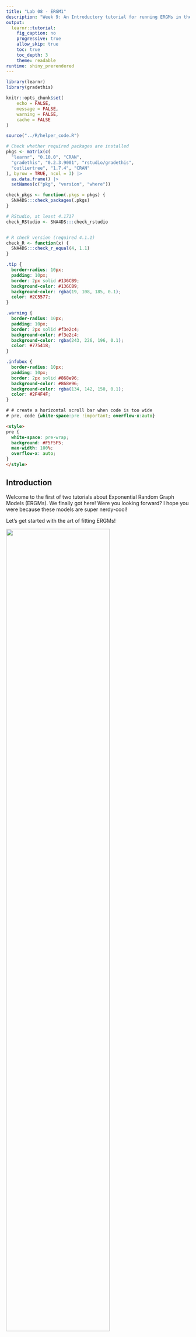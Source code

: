 ```yaml
---
title: "Lab 08 - ERGM1"
description: "Week 9: An Introductory tutorial for running ERGMs in the R language"
output: 
  learnr::tutorial:
    fig_caption: no
    progressive: true
    allow_skip: true
    toc: true
    toc_depth: 3
    theme: readable
runtime: shiny_prerendered
---
```




```r
library(learnr)
library(gradethis)

knitr::opts_chunk$set(
	echo = FALSE,
	message = FALSE,
	warning = FALSE,
	cache = FALSE
)

source("../R/helper_code.R")

# Check whether required packages are installed
pkgs <- matrix(c(
  "learnr", "0.10.0", "CRAN",
  "gradethis", "0.2.3.9001", "rstudio/gradethis",
  "outliertree", "1.7.4", "CRAN"
), byrow = TRUE, ncol = 3) |> 
  as.data.frame() |> 
  setNames(c("pkg", "version", "where"))

check_pkgs <- function(.pkgs = pkgs) {
  SNA4DS:::check_packages(.pkgs)
}

# RStudio, at least 4.1717
check_RStudio <- SNA4DS:::check_rstudio


# R check version (required 4.1.1)
check_R <- function(x) {
  SNA4DS:::check_r_equal(4, 1.1)
}
```


```css
.tip {
  border-radius: 10px;
  padding: 10px;
  border: 2px solid #136CB9;
  background-color: #136CB9;
  background-color: rgba(19, 108, 185, 0.1);
  color: #2C5577;
}

.warning {
  border-radius: 10px;
  padding: 10px;
  border: 2px solid #f3e2c4;
  background-color: #f3e2c4;
  background-color: rgba(243, 226, 196, 0.1);
  color: #775418;
}

.infobox {
  border-radius: 10px;
  padding: 10px;
  border: 2px solid #868e96;
  background-color: #868e96;
  background-color: rgba(134, 142, 150, 0.1);
  color: #2F4F4F;
}

# # create a horizontal scroll bar when code is too wide
# pre, code {white-space:pre !important; overflow-x:auto}
```

```html
<style>
pre {
  white-space: pre-wrap;
  background: #F5F5F5;
  max-width: 100%;
  overflow-x: auto;
}
</style>
```

## Introduction
Welcome to the first of two tutorials about Exponential Random Graph Models (ERGMs). We finally got here! Were you looking forward? I hope you were because these models are super nerdy-cool!


Let's get started with the art of fitting ERGMs!

![](images/cat-typing.jpg){width=75%}


## Leveling machine

As in every respectable ice rink, we first make sure that the ice is smooth before skating!


### R Version 

You need to have installed R version 4.1.1 and this tutorial is going to check it
for you. Please hit the `Run Code` button.

```r
check_R()
```


### R Studio Version

You need to have installed RStudio version 2021.9.0.351 or above.
Let's check by clicking `Run Code`:

```r
check_RStudio()
```


### Packages

You need to have a few packages installed. 
Click the `Run Code` to check. 
It will check whether you have the required packages installed and will 
attempt to install any missing packages in case there are any (or it will 
advise you to upgrade `SNA4DS`).

```r

check_pkgs()

```


And now, take your computational enthusiasm and get ready to crunch numbers!

## Erdos Renyi

As we discussed in class, the Erdos Renyi model is the ERGM's grandfather. AKA is one of the simplest ERG models that you can possibly think of. 

To do so, we are going to use the Florentine marriage network. You are already familiar with this graph, so I won't spend more time discussing it.




```r

forentine <- data(florentine, package='SNA4DSData')
flo_mar <- florentine$flomarriage
florentine <- intergraph::asNetwork(flo_mar)


```

Let's just print it, and check on its class 

```r
florentine
class(florentine)

```


We know that we have 

* 16 nodes 
* 20 edges
* it's undirected, that it has 
* 3 nodes attributes
* 0 edge attributes

Let's also plot it, just to check. Can you insert labels on the nodes for me?

```r
plot(florentine)
```


Now, let's check the network density in an alternative way. 

Running a summary of the formula that we will insert in the statistical model, we have a quick and good way to measure the effect we will introduce into the model. 

`edges`, surprise, surprise, counts the number of edges. Since we know that we have 20 of them out of N*(N-1) possible edges, we can definitely consider this term a proxy for density. 

```r

summary(florentine ~ edges)

```

Yes, they are still 20 out of 16*15 possible edges. All is good here!


Ok, let's estimate an ERG model! How? with the `ergm` package from the `statnet` suite! We are going to use mainly one function. Guess what? `ergm`!

Remember, we are testing the hypothesis that these Italian old privileged weirdos don't marry by chance!


```r

flomodel.01 <- ergm::ergm(florentine ~ edges)  
(s1 <- summary(flomodel.01))

```

Here we go. The first row is the model specification. The second one is
the model summary. Yes, you can also save the summary, and trust me, sometimes it is helpful, so keep it in mind! 
Congrats! You run your first ERGM. 


Edges is an endogenous or structural term. So again, we are just checking on the probability that those 20 edges are not by chance. Could they have been between any family? In other words: Do they marry randomly?
Usually, people marry for a reason. Love or some other, but it's unlikely that they marry in a random way.

How about these old Florentine folks? Well, according to the model results, they did not marry by chance too. P-value is < 0.0001. Hence there is a high probability that we can reject the null hypothesis of marrying by chance.
Love is not blind, and when it is the love of millionaires, it sees even better!

What about the coefficient? The fact that it is negative means that the network is sparse: there is a small probability of forming links. 

The probability of these edges is 16%. These old Florentine dudes do not marry by chance and do not marry that easily either. These weddings are well thought, and kind of exclusive. It's not for every family to marry there! 

One more crucial thing: Look at the model summary. 
Can you see that it says: `Maximum Likelihood Results`?

Well, that's because here, you only have one dyadic independent term, and the model can be estimated not requiring the use of MCMC chains! 

### Simulation

We said that we are checking on the probability that our observed network is different from random others built using the same parameters but not having the specific features we observe in our real network (null distribution). This means that we are comparing our 
observed Florentine network with many other simulated ones with the same parameters: Nodes and Edges. 

In Network Science, a random network with a fixed number of nodes and edges is an Erdos Renyi one. Let's try!

```r
plot(igraph::erdos.renyi.game(16, 20, type = 'gnm'))

```

This network we just plotted is really similar to the Florentine one, but still not quite the same. We could manually test our hypothesis by generating 1000 of these using the `igraph::erdos.renyi.game()` function. 

Often, we have to compare our observed network in the absence of standard parameters (not every model has an ad hoc algorithm like the Erdos Renyi). To do so, in the future, we can simply use the function `simulate()` that will work with each and every ERGM formula.

```r
flomodel.01 <- ergm::ergm(florentine ~ edges)
simflo <- simulate(flomodel.01, burnin = 1e+6, verbose = TRUE, seed = 9)
plot(simflo)
```

In this case, we have complete control over the parameters since we explicitly ask the function to simulate something with exactly the same terms as our `flomodel.01`.

Enough with this easy toy model! we are ready for something juicier!

## P1

The ER model ran as an ERGM is cute, but it explains reality to a very small extent. In this section, we will take a look at the P1 that is considered ERGM's father.


```r
SampsonIgraphtot <- SNA4DSData::Sampson

SampsonLike1Ig <-SampsonIgraphtot$Sampson_like1

sampson <- intergraph::asNetwork(SampsonLike1Ig)
```

While the ER model can also be applied to undirected networks since it only considers whether there are ties or not (not checking on what kind of ties), the P1 checks on the kind of ties, and for this reason, it was designed for a directed network. We are going to use now the Sampson data that you are also already familiar with. 

I'm just going to remind you that it is an ethnographic study of a New England monastery's community structure by Samuel F. Sampson.
Social relationships among a group of men (novices) who were preparing to join a monastic order.

Let's quickly explore it. (Sorry, you won't find my beer example here. But you can get a beer after you finish the tutorial if you like ^_^)

```r
sampson 
plot(sampson)

```

This subset of the Sampson data only considers whether the monks like each other (directional edge) or not (no edge). We know it's 18 nodes and 88 edges directed network with no loops and two attributes loaded in the network format.


The P1 model checks on the probability that the observed network is not random, 
but that it's the outcome of some social dynamic focusing on: 

* edges formation (as the ER), 
* sender of the tie, 
* receiver of the ties 
* and the mutuality between sender and receiver.

We are going to use three new ERGM endogenous terms:

* `sender` 
* `receiver`
* `mutual`

Let's specify our model and print the results! This might take your computer a few seconds to process, so be patient.

```r
set.seed(1212121)
P1 <- ergm::ergm(sampson ~ edges + sender + receiver + mutual)

summary(P1)
```

Waw, what's this output? It's really long! Well, some terms that you specify in the ERG models estimate one statistic summarizing the entire situation in your network. `edges` and `mutual` do so in this case. Some other terms such as `sender` and `receiver` compute a statistic for every single node in the network. 

That's why this output is so insanely long. When you choose the terms for your model, consider this because commenting on every node in a network with 200 of them is no fun. 

`sender` and `receiver` look at the probability that every single connection is not random: an expression of likelihood between 2 and 5 is completely different from one between 5 and 2, as much as one between 12 and 18. This kind of approach is perfect for an ethnographic study that aims to understand specific social dynamics in a small community. It would not be very helpful for explaining the behavior of people in a Twitter network. 

Note that not every node is in the output of the model, though. Node number one is missing. This is not a mistake. Removing one node is necessary to avoid a linear dependency between all the others. Node one constitutes the reference category, and every other result has to be compared to node one. Do you remember that we discussed that in the Bootcamp?


Have you noticed how much time and computational power it takes to run this super small model? That is because `mutual` is an endogenous dyadic dependent term, and the model is running an MCMC simulation for you. 

This time you can read `Monte Carlo Maximum Likelihood Results` in your model summary.


ER and P1 consider only structural (endogenous) effects. When we run them, we don't consider any attribute. But is no longer going to be the case from the next section and afterward since explaining social reality requires way more sophistication than this :) 


## ERGM

An ERGM (pronunciation "eurcoom" "eurghum") is a statistical tool to assess causality using hypothesis testing when the outcome variable is a network. 

So far, we have fitted an ER and a P1 model. We fitted using the `ergm::ergm` function, but we can do a lot more with this function. 

While the ER and the P1 only employ few mostly dyadic independent endogenous terms (but the dyadic dependent `mutual`), the ERGM model allows you to test your hypotheses with a wide array of terms.


This class of models is employed to assess whether the structure of a network and its attributes are random or whether they originated by some sort of identifiable relational phenomena.

The observed data is compared to simulated data (like you do when you run an experiment with a treatment and a control group), so you need to make sure that your simulated data (control group) is truly comparable to the treatment group (the real network). The parameters you insert in the model set up the simulated reality of the control group (Sim City). If your simulated reality is too far from the real network, your model will simply fail (technically speaking, it will not converge). 

This is a bit complicated, right? Let's take it step by step, starting from inserting exogenous effects in the model since we haven't done that yet! 

Let's get crunching some numbers! 


## Dyadic Independent Terms

An ERG model is all about finding the best 'dress' to fit our data.

The terms we employed so far, but `mutual` only look at independent effects since the probability
of observing them does not depend on the existence of other ties but only on the properties of the individual nodes. But, even still focusing only on the effects that do not involve edge dependencies, there are many more options. We need to explore more ERGM terms. If you type in your `RStudio` console `search.ergmTerms`, it will appear to you the help file. Now we focus on the dyadic independent terms
only, that you can print out using the following line of code:



```r
ergm::search.ergmTerms(categories = 'dyad-independent')
```

Sixty terms correspond to this description! Some of them are endogenous, but others are exogenous. 
Exogenous terms allow inserting attributes in the model. Usually, they are dyadic independent since the presence or absence of attributes should not depend on ties. 

Several terms allow you to insert exogenous variables (attributes) in the model.

Let's experiment with one of the most popular: `nodecov`.

```r
ergm::search.ergmTerms(name = 'nodecov')
```

The line of code above prints out all you need to know about `nodecov`. In short, this term allows you to insert in the model the hypothesis that tie formation/absence is affected by high/low values of the attribute passed on the term. Just like a numeric variable in a regression model, right?

Let's test it with the Florentine marriage network and one of its attributes, 
wealth. Let's also assume that we are nesting models to explore our network further. Hence, we build on `flomodel.01`.


```r
flomodel.01 <- ergm::ergm(florentine ~ edges)  

flomodel.02 <- ergm::ergm(florentine ~ edges + nodecov("Wealth"))   

texreg::screenreg(list(flomodel.01, flomodel.02))
```


In this case, it is helpful to look at AIC and BIC for model comparison
According to 

* AIC Model two is better.  
* BIC Model one and two are roughly the same, with model two a tiny bit better


The `nodecov` term's result and say that it is likely that rich families are mutually married.

You read the results exactly like a logit model, so check the GLM tutorial in the `Bootcamp` package if you don't remember it. 

For what concerns `edges` you can interpret it as the model intercept. 

We can also simulate flomodel.02.

```r
flomodel.02 <- ergm::ergm(florentine ~ edges + nodecov("Wealth"))  

simNodecov <- simulate(flomodel.02, burnin = 1e+6, verbose = TRUE, seed = 9)
plot(simNodecov)
```

This simulation represents our baseline random model, our control group in the experiment, our null hypothesis. The simulated data originated by the same features but does not show the remarkable qualities of our observed networks. There are families, and they marry, but randomly. 


When we use `nodecov`, we compute the correlation of a vector that expresses the number of Liras that each family owns and the edge list of the network. 

There are other ways, still in the dyadic independent universe, to check on the possibility that wealth influences marriages in old Florence. 

One term that can help us do that is `absdiff`.

```r
ergm::search.ergmTerms(name = 'absdiff')
```

This term computes the mixing matrix that calculates the absolute difference between the amount of money each family owes. Thus, rather than checking whether being rich influences the probability of marriage in old Florence, we check the likelihood of being equally rich (or equally non-rich). 

Should we try this out? 

```r
flomodel.01 <- ergm::ergm(florentine ~ edges)  

flomodel.02 <- ergm::ergm(florentine ~ edges + nodecov("Wealth"))   

flomodel.03 <- ergm::ergm(florentine ~ edges + absdiff("Wealth")) 


texreg::screenreg(list(flomodel.01, flomodel.02, flomodel.03))
```


From model three results, we also see that it is likely that being equally rich influences the probability of getting married to each other. 

The AIC and the BIC comparison also show that model 3 is better than the other two. 

Ok, let's nest a fourth model where we put these two terms in the same model. Can you do this for me? 

Please re-run all of them and print them out next to each other. 


```r




```



```r


flomodel.01 <- ergm::ergm(florentine ~ edges)  

flomodel.02 <- ergm::ergm(florentine ~ edges + nodecov("Wealth"))   

flomodel.03 <- ergm::ergm(florentine ~ edges + absdiff("Wealth")) 

flomodel.04 <- ergm::ergm(florentine ~ edges + nodecov("Wealth") + absdiff("Wealth"))   

texreg::screenreg(list(flomodel.01, flomodel.02, flomodel.03, flomodel.04))


```

```r
gradethis::grade_code(correct = "Great job! I knew that you could do it!")
```



Ok, do you see that the story in model 4 is changed? This is the beauty of nesting models!

Even if in models two and three, our terms are significant, they are not anymore when we put them together. Also, the AIC and BIC are lower than the model 3 ones. 

This could be because we are trying to estimate two effects that are too similar and interfere with each other. Remember, one estimates a vector and the other a matrix, but the substantive meaning is not that different. 

In general, we know that model 4 is not a good fit for our network. We are going in the wrong direction, and when this happens, you simply discard that option and test others. But the good thing is that we checked! If we did not run model 3 and jump to model 4 (as I did in the ERGM 2 class), we would not have known that being equally rich is a better explanation than being just rich! It is, in fact, unlikely that people don't marry at all because they are not rich enough!  

That's how much you can fine-tune your hypothesis using ERG models! Isn't it awesome? I answer: it is. But it is also quite challenging, and unless you know what you are doing, you will be entangled in the almost unlimited options that this class of model offers you! 

One last thing. Can you simulate the control group of model four for me? Use `seed = 8` and a burn-in of 1e+6. We will discuss what a burn it is next week!


```r




```


```r


flomodel.04 <- ergm::ergm(florentine ~ edges + nodecov("Wealth") + absdiff("Wealth"))  

simNodecov <- simulate(flomodel.04, burnin = 1e+6, verbose = TRUE, seed = 8)


```

```r
gradethis::grade_code(correct = "Oh yes!")
```


## Conclusion

Enough for today! Now you can go out an enjoy non-simulated reality without comparing it to a control group... maybe...


![](images/The_Matrix.jpg){width=75%}

